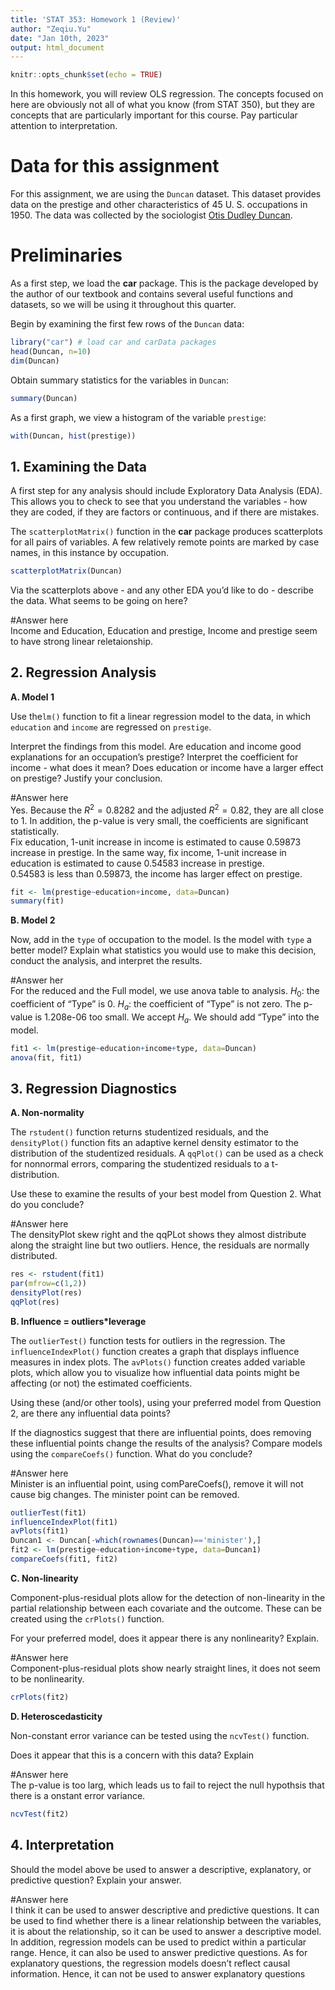 ```yaml
---
title: 'STAT 353: Homework 1 (Review)'
author: "Zeqiu.Yu"
date: "Jan 10th, 2023"
output: html_document
---
```


```r
knitr::opts_chunk$set(echo = TRUE)
```

In this homework, you will review OLS regression. The concepts focused on here are obviously not all of what you know (from STAT 350), but they are concepts that are particularly important for this course. Pay particular attention to interpretation.

# Data for this assignment

For this assignment, we are using the `Duncan` dataset. This dataset provides data on the prestige and other characteristics of 45 U. S. occupations in 1950. The data was collected by the sociologist [Otis Dudley Duncan](https://en.wikipedia.org/wiki/Otis_Dudley_Duncan).

# Preliminaries

As a first step, we load the **car** package. This is the package developed by the author of our textbook and contains several useful functions and datasets, so we will be using it throughout this quarter.

Begin by examining the first few rows of the `Duncan` data:

```r
library("car") # load car and carData packages
head(Duncan, n=10)
dim(Duncan)
```

Obtain summary statistics for the variables in `Duncan`:

```r
summary(Duncan)
```

As a first graph, we view a histogram of the variable `prestige`:

```r
with(Duncan, hist(prestige))
```

## 1. Examining the Data

A first step for any analysis should include Exploratory Data Analysis (EDA). This allows you to check to see that you understand the variables - how they are coded, if they are factors or continuous, and if there are mistakes.

The `scatterplotMatrix()` function in the **car** package produces scatterplots for all pairs of variables. A few relatively remote points are marked by case names, in this instance by occupation.

```r
scatterplotMatrix(Duncan)
```

Via the scatterplots above - and any other EDA you'd like to do - describe the data. What seems to be going on here?

#Answer here  
Income and  Education, Education and prestige, Income and prestige seem to have strong linear reletaionship. 

## 2. Regression Analysis

**A. Model 1**

Use the`lm()` function to fit a linear regression model to the data, in which `education` and `income` are regressed on `prestige`.

Interpret the findings from this model. Are education and income good explanations for an occupation's prestige? Interpret the coefficient for income - what does it mean? Does education or income have a larger effect on prestige? Justify your conclusion.

#Answer here  
Yes. Because the $R^2 = 0.8282$ and the  adjusted $R^2 = 0.82$, they are all close to 1. In addition, the p-value is very small, the coefficients are significant statistically.  
Fix education, 1-unit increase in income is estimated to cause 0.59873 increase in prestige. In the same way, fix income, 1-unit increase in education is estimated to cause 0.54583 increase in prestige.  
0.54583 is less than 0.59873, the income has larger effect on prestige.



```r
fit <- lm(prestige~education+income, data=Duncan)
summary(fit)
```


**B. Model 2**

Now, add in the `type` of occupation to the model. Is the model with `type` a better model? Explain what statistics you would use to make this decision, conduct the analysis, and interpret the results.

#Answer her  
For the reduced and the Full model, we use anova table to analysis. $H_0:$ the coefficient of "Type" is 0.  $H_a:$ the coefficient of "Type"  is not zero. The p-value is 1.208e-06 too small. We accept $H_a.$ We should add "Type" into the model.

```r
fit1 <- lm(prestige~education+income+type, data=Duncan)
anova(fit, fit1)

```


## 3. Regression Diagnostics

**A. Non-normality**

The `rstudent()` function returns studentized residuals, and the `densityPlot()` function fits an adaptive kernel density estimator to the distribution of the studentized residuals. A `qqPlot()` can be used as a check for nonnormal errors, comparing the studentized residuals to a t-distribution.

Use these to examine the results of your best model from Question 2. What do you conclude?

#Answer here  
The densityPlot skew right and the qqPLot shows they almost distribute along the straight line but two outliers. Hence, the residuals are normally distributed.

```r
res <- rstudent(fit1)
par(mfrow=c(1,2))
densityPlot(res)
qqPlot(res)

```

**B. Influence = outliers\*leverage**

The `outlierTest()` function tests for outliers in the regression. The `influenceIndexPlot()` function creates a graph that displays influence measures in index plots. The `avPlots()` function creates added variable plots, which allow you to visualize how influential data points might be affecting (or not) the estimated coefficients.

Using these (and/or other tools), using your preferred model from Question 2, are there any influential data points?

If the diagnostics suggest that there are influential points, does removing these influential points change the results of the analysis? Compare models using the `compareCoefs()` function. What do you conclude?

#Answer here  
Minister is an influential point, using comPareCoefs(), remove it will not cause big changes. The minister point can be removed.

```r
outlierTest(fit1)
influenceIndexPlot(fit1)
avPlots(fit1)
Duncan1 <- Duncan[-which(rownames(Duncan)=='minister'),]
fit2 <- lm(prestige~education+income+type, data=Duncan1)
compareCoefs(fit1, fit2)
```

**C. Non-linearity**

Component-plus-residual plots allow for the detection of non-linearity in the partial relationship between each covariate and the outcome. These can be created using the `crPlots()` function.

For your preferred model, does it appear there is any nonlinearity? Explain.

#Answer here  
Component-plus-residual plots show nearly straight lines, it does not seem to be nonlinearity.  

```r
crPlots(fit2)
```

**D. Heteroscedasticity**

Non-constant error variance can be tested using the `ncvTest()` function.

Does it appear that this is a concern with this data? Explain

#Answer here  
The p-value is too larg, which leads us to fail to reject the null hypothsis that there is a onstant error variance.

```r
ncvTest(fit2)
```

## 4. Interpretation

Should the model above be used to answer a descriptive, explanatory, or predictive question? Explain your answer.

#Answer here  
I think it can be used to answer descriptive and predictive questions. It can be used to find whether there is a linear relationship between the variables, it is about the relationship, so it can be used to answer a descriptive model. In addition, regression models can be used to predict within a particular range. Hence, it can also be used to answer predictive questions. As for explanatory questions, the regression models doesn't reflect causal information. Hence, it can not be used to answer explanatory questions
